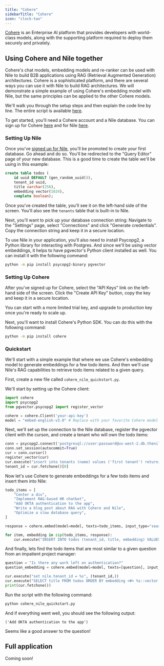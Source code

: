 ```yaml
---
title: "Cohere"
sidebarTitle: "Cohere"
icon: "clock-two"
---
```


[Cohere](https://cohere.com) is an Enterprise AI platform that provides developers with world-class models, along with the supporting
platform required to deploy them securely and privately.

## Using Cohere and Nile together

Cohere's chat models, embedding models and re-ranker can be used with Nile to build B2B applications using
RAG (Retrieval Augmented Generation) architectures. Cohere is a sophisticated platform, and there are several ways you can use it with Nile to build RAG architectures.
We will demonstrate a simple example of using Cohere's embedding model with Nile, but the same principles can be applied to the other Cohere models.

We'll walk you through the setup steps and then explain the code line by line. The entire script is available [here](https://github.com/niledatabase/niledatabase/blob/main/examples/integrations/code_snippets/nile_cohere_quickstart.py).

To get started, you'll need a Cohere account and a Nile database. You can sign up for Cohere [here](https://dashboard.cohere.com/welcome/register) and for Nile [here](https://console.thenile.dev).

### Setting Up Nile

Once you've [signed up for Nile](https://console.thenile.dev), you'll be promoted to create your first database. Go ahead and do so. You'll be redirected to the "Query Editor" page
of your new database. This is a good time to create the table we'll be using in this example:

```sql
create table todos (
    id uuid DEFAULT (gen_random_uuid()),
    tenant_id uuid,
    title varchar(256),
    embedding vector(1024),
    complete boolean);
```

Once you've created the table, you'll see it on the left-hand side of the screen. You'll also see the `tenants` table that is built-in to Nile.

Next, you'll want to pick up your database connection string: Navigate to the "Settings" page, select "Connections" and click "Generate credentials".
Copy the connection string and keep it in a secure location.

To use Nile in your application, you'll also need to install Psycopg2, a Python library for interacting with Postgres.
And since we'll be using vector embeddings, it helps to have pgvector's Python client installed as well.
You can install it with the following command:

```bash
python -m pip install psycopg2-binary pgvector
```

### Setting Up Cohere

After you've signed up for Cohere, select the "API Keys" link on the left-hand side of the screen.
Click the "Create API Key" button, copy the key and keep it in a secure location.

You can start with a more limited trial key, and upgrade to production key once you're ready to scale up.

Next, you'll want to install Cohere's Python SDK. You can do this with the following command:

```bash
python -m pip install cohere
```

### Quickstart

We'll start with a simple example that where we use Cohere's embedding model to generate embeddings for a few todo items.
And then we'll use Nile's RAG capabilities to retrieve todo items related to a given query.

First, create a new file called `cohere_nile_quickstart.py`.

We'll start by setting up the Cohere client:

```python
import cohere
import psycopg2
from pgvector.psycopg2 import register_vector

cohere = cohere.Client('your-api-key')
model = "embed-english-v3.0" # Replace with your favorite Cohere model
```

Next, we'll set up the connection to the Nile database, register the pgvector client with the curson, and create a tenant who will own the todo items:

```python
conn = psycopg2.connect('postgresql://user:password@us-west-2.db.thenile.dev:5432/mydb')
conn.set_session(autocommit=True)
cur = conn.cursor()
register_vector(cur)
cur.execute("insert into tenants (name) values ('first tenant') returning id;")
tenant_id = cur.fetchone()[0]
```

Now let's use Cohere to generate embeddings for a few todo items and insert them into Nile:

```python
todo_items = [
    "Center a div",
    "Implement RAG-based HR chatbot",
    "Add OKTA authentication to the app",
    "Write a blog post about RAG with Cohere and Nile",
    "Optimize a slow database query",
]

response = cohere.embed(model=model, texts=todo_items, input_type="search_document").embeddings

for item, embedding in zip(todo_items, response):
    cur.execute("INSERT INTO todos (tenant_id, title, embedding) VALUES (%s, %s, %s)", (tenant_id, item, embedding))
```

And finally, lets find the todo items that are most similar to a given question from an impatient project manager:

```python
question = "Is there any work left on authentication?"
question_embedding = cohere.embed(model=model, texts=[question], input_type="search_query").embeddings[0]

cur.execute("set nile.tenant_id = %s", (tenant_id,))
cur.execute("SELECT title FROM todos ORDER BY embedding <#> %s::vector LIMIT 1", (question_embedding,))
print(cur.fetchone())
```

Run the script with the following command:

```bash
python cohere_nile_quickstart.py
```

And if everything went well, you should see the following output:

```
('Add OKTA authentication to the app')
```

Seems like a good answer to the question!

## Full application

Coming soon!
